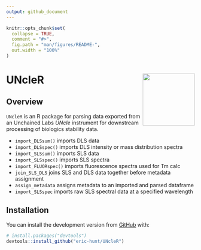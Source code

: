 ```yaml
---
output: github_document
---
```


<!-- README.md is generated from README.Rmd. Please edit that file -->

```r
knitr::opts_chunk$set(
  collapse = TRUE,
  comment = "#>",
  fig.path = "man/figures/README-",
  out.width = "100%"
)
```
# UNcleR <img src='man/figures/logo.png' align="right" height="139" />

<!-- badges: start -->
<!-- badges: end -->

## Overview

`UNcleR` is an R package for parsing data exported from an Unchained Labs *UNcle* instrument for downstream processing of biologics stability data.

* `import_DLSsum()` imports DLS data
* `import_DLSspec()` imports DLS intensity or mass distribution spectra
* `import_SLSsum()` imports SLS data
* `import_SLSspec()` imports SLS spectra
* `import_FLUORspec()` imports fluorescence spectra used for Tm calc
* `join_SLS_DLS` joins SLS and DLS data together before metadata assignment
* `assign_metadata` assigns metadata to an imported and parsed dataframe
* `import_SLSspec` imports raw SLS spectral data at a specified wavelength

## Installation
<!--
You can install the released version of UNcleR from [CRAN](https://CRAN.R-project.org) with:

``` r
install.packages("UNcleR")
```
-->
You can install the development version from [GitHub](https://github.com/) with:

``` r
# install.packages("devtools")
devtools::install_github("eric-hunt/UNcleR")
```
<!--
## Example

This is a basic example which shows you how to solve a common problem:

```r
## library(UNcleR)
## basic example code
```
-->
